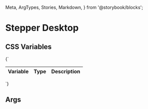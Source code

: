   Meta,
  ArgTypes,
  Stories,
  Markdown,
} from '@storybook/blocks';


# Stepper Desktop

## CSS Variables
<Markdown>
  {`

  | Variable                                                | Type               | Description                        |
  |---------------------------------------------------------|--------------------|------------------------------------|
  `}
</Markdown>

## Args
<Meta of={DStepper} />

<ArgTypes of={DStepper} sort="requiredFirst" />

<Stories />


